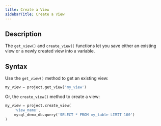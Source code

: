 ```yaml
---
title: Create a View
sidebarTitle: Create a View
---
```


## Description

The `get_view()` and `create_view()` functions let you save either an existing view or a newly created view into a variable.

## Syntax

Use the `get_view()` method to get an existing view:

```python
my_view = project.get_view('my_view')
```

Or, the `create_view()` method to create a view:

```python
my_view = project.create_view(
    'view_name',
    mysql_demo_db.query('SELECT * FROM my_table LIMIT 100')
)
```
